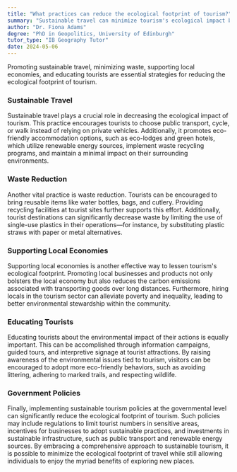 ```yaml
---
title: "What practices can reduce the ecological footprint of tourism?"
summary: "Sustainable travel can minimize tourism's ecological impact by reducing waste, supporting local economies, and educating tourists about responsible practices."
author: "Dr. Fiona Adams"
degree: "PhD in Geopolitics, University of Edinburgh"
tutor_type: "IB Geography Tutor"
date: 2024-05-06
---
```


Promoting sustainable travel, minimizing waste, supporting local economies, and educating tourists are essential strategies for reducing the ecological footprint of tourism.

### Sustainable Travel
Sustainable travel plays a crucial role in decreasing the ecological impact of tourism. This practice encourages tourists to choose public transport, cycle, or walk instead of relying on private vehicles. Additionally, it promotes eco-friendly accommodation options, such as eco-lodges and green hotels, which utilize renewable energy sources, implement waste recycling programs, and maintain a minimal impact on their surrounding environments.

### Waste Reduction
Another vital practice is waste reduction. Tourists can be encouraged to bring reusable items like water bottles, bags, and cutlery. Providing recycling facilities at tourist sites further supports this effort. Additionally, tourist destinations can significantly decrease waste by limiting the use of single-use plastics in their operations—for instance, by substituting plastic straws with paper or metal alternatives.

### Supporting Local Economies
Supporting local economies is another effective way to lessen tourism's ecological footprint. Promoting local businesses and products not only bolsters the local economy but also reduces the carbon emissions associated with transporting goods over long distances. Furthermore, hiring locals in the tourism sector can alleviate poverty and inequality, leading to better environmental stewardship within the community.

### Educating Tourists
Educating tourists about the environmental impact of their actions is equally important. This can be accomplished through information campaigns, guided tours, and interpretive signage at tourist attractions. By raising awareness of the environmental issues tied to tourism, visitors can be encouraged to adopt more eco-friendly behaviors, such as avoiding littering, adhering to marked trails, and respecting wildlife.

### Government Policies
Finally, implementing sustainable tourism policies at the governmental level can significantly reduce the ecological footprint of tourism. Such policies may include regulations to limit tourist numbers in sensitive areas, incentives for businesses to adopt sustainable practices, and investments in sustainable infrastructure, such as public transport and renewable energy sources. By embracing a comprehensive approach to sustainable tourism, it is possible to minimize the ecological footprint of travel while still allowing individuals to enjoy the myriad benefits of exploring new places.
    